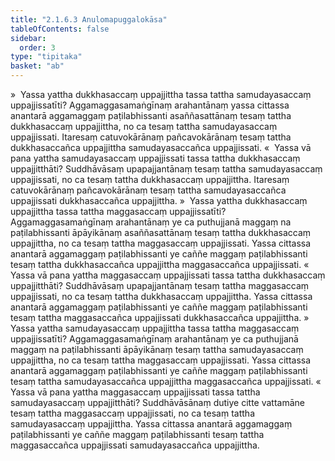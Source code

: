 ```yaml
---
title: "2.1.6.3 Anulomapuggalokāsa"
tableOfContents: false
sidebar:
  order: 3
type: "tipitaka"
basket: "ab"
---
```



<DynamicBreadcrumb />

<Division number="81">

<Paragraph number="453">
»  Yassa yattha dukkhasaccaṃ uppajjittha tassa tattha samudayasaccaṃ uppajjissatīti?
</Paragraph>

<Paragraph number="454">
Aggamaggasamaṅgīnaṃ arahantānaṃ yassa cittassa anantarā aggamaggaṃ paṭilabhissanti asaññasattānaṃ tesaṃ tattha dukkhasaccaṃ uppajjittha, no ca tesaṃ tattha samudayasaccaṃ uppajjissati. Itaresaṃ catuvokārānaṃ pañcavokārānaṃ tesaṃ tattha dukkhasaccañca uppajjittha samudayasaccañca uppajjissati.
</Paragraph>

<Paragraph number="455">
«  Yassa vā pana yattha samudayasaccaṃ uppajjissati tassa tattha dukkhasaccaṃ uppajjitthāti?
</Paragraph>

<Paragraph number="456">
Suddhāvāsaṃ upapajjantānaṃ tesaṃ tattha samudayasaccaṃ uppajjissati, no ca tesaṃ tattha dukkhasaccaṃ uppajjittha. Itaresaṃ catuvokārānaṃ pañcavokārānaṃ tesaṃ tattha samudayasaccañca uppajjissati dukkhasaccañca uppajjittha.
</Paragraph>

<Paragraph number="457">
»  Yassa yattha dukkhasaccaṃ uppajjittha tassa tattha maggasaccaṃ uppajjissatīti?
</Paragraph>

<Paragraph number="458">
Aggamaggasamaṅgīnaṃ arahantānaṃ ye ca puthujjanā maggaṃ na paṭilabhissanti āpāyikānaṃ asaññasattānaṃ tesaṃ tattha dukkhasaccaṃ uppajjittha, no ca tesaṃ tattha maggasaccaṃ uppajjissati. Yassa cittassa anantarā aggamaggaṃ paṭilabhissanti ye caññe maggaṃ paṭilabhissanti tesaṃ tattha dukkhasaccañca uppajjittha maggasaccañca uppajjissati.
</Paragraph>

<Paragraph number="459">
«  Yassa vā pana yattha maggasaccaṃ uppajjissati tassa tattha dukkhasaccaṃ uppajjitthāti?
</Paragraph>

<Paragraph number="460">
Suddhāvāsaṃ upapajjantānaṃ tesaṃ tattha maggasaccaṃ uppajjissati, no ca tesaṃ tattha dukkhasaccaṃ uppajjittha. Yassa cittassa anantarā aggamaggaṃ paṭilabhissanti ye caññe maggaṃ paṭilabhissanti tesaṃ tattha maggasaccañca uppajjissati dukkhasaccañca uppajjittha.
</Paragraph>

</Division>
<Division number="82">

<Paragraph number="461">
»  Yassa yattha samudayasaccaṃ uppajjittha tassa tattha maggasaccaṃ uppajjissatīti?
</Paragraph>

<Paragraph number="462">
Aggamaggasamaṅgīnaṃ arahantānaṃ ye ca puthujjanā maggaṃ na paṭilabhissanti āpāyikānaṃ tesaṃ tattha samudayasaccaṃ uppajjittha, no ca tesaṃ tattha maggasaccaṃ uppajjissati. Yassa cittassa anantarā aggamaggaṃ paṭilabhissanti ye caññe maggaṃ paṭilabhissanti tesaṃ tattha samudayasaccañca uppajjittha maggasaccañca uppajjissati.
</Paragraph>

<Paragraph number="463">
«  Yassa vā pana yattha maggasaccaṃ uppajjissati tassa tattha samudayasaccaṃ uppajjitthāti?
</Paragraph>

<Paragraph number="464">
Suddhāvāsānaṃ dutiye citte vattamāne tesaṃ tattha maggasaccaṃ uppajjissati, no ca tesaṃ tattha samudayasaccaṃ uppajjittha. Yassa cittassa anantarā aggamaggaṃ paṭilabhissanti ye caññe maggaṃ paṭilabhissanti tesaṃ tattha maggasaccañca uppajjissati samudayasaccañca uppajjittha.
</Paragraph>
</Division>
